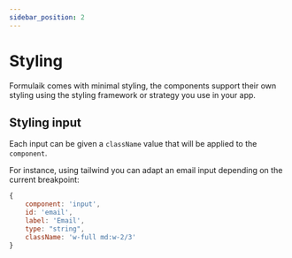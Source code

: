 ```yaml
---
sidebar_position: 2
---
```


# Styling

Formulaik comes with minimal styling, the components support their own styling using the styling framework or strategy you use in your app.

## Styling input
Each input can be given a `className` value that will be applied to the `component`.

For instance, using tailwind you can adapt an email input depending on the current breakpoint:

```js
{
    component: 'input',
    id: 'email',
    label: 'Email',
    type: "string",
    className: 'w-full md:w-2/3'
}
```
